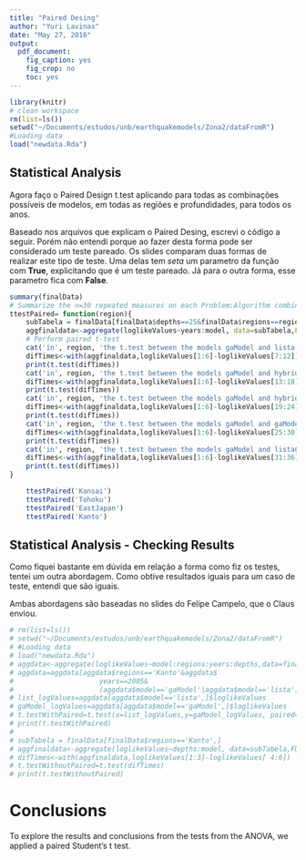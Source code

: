```yaml
---
title: "Paired Desing"
author: "Yuri Lavinas"
date: "May 27, 2016"
output:
  pdf_document:
    fig_caption: yes
    fig_crop: no
    toc: yes
---
```

```r
library(knitr)
# clean workspace
rm(list=ls())
setwd("~/Documents/estudos/unb/earthquakemodels/Zona2/dataFromR")
#Loading data
load("newdata.Rda")
```

## Statistical Analysis

Agora faço o Paired Design t.test aplicando para todas as combinações possíveis de modelos, em todas as regiões e profundidades, para todos os anos.

Baseado nos arquivos que explicam o Paired Desing, escrevi o código a seguir. Porém não entendi porque ao fazer desta forma pode ser considerado um teste pareado. Os slides comparam duas formas de realizar este tipo de teste. Uma delas tem 
*seta* um parametro da função com **True**, explicitando que é um teste pareado. Já para o outra forma, esse parametro fica com **False**.


```r
summary(finalData)
# Summarize the n=30 repeated measures on each Problem:Algorithm combination by their mean value
ttestPaired= function(region){
    subTabela = finalData[finalData$depths==25&finalData$regions==region,]
    aggfinaldata<-aggregate(loglikeValues~years:model, data=subTabela,FUN=mean)
    # Perform paired t-test
    cat('in', region, 'the t.test between the models gaModel and lista is: ')
    difTimes<-with(aggfinaldata,loglikeValues[1:6]-loglikeValues[7:12])
    print(t.test(difTimes))
    cat('in', region, 'the t.test between the models gaModel and hybrid_gaModel is: ')
    difTimes<-with(aggfinaldata,loglikeValues[1:6]-loglikeValues[13:18])
    print(t.test(difTimes))
    cat('in', region, 'the t.test between the models gaModel and hybrid_listaGA_New is: ')
    difTimes<-with(aggfinaldata,loglikeValues[1:6]-loglikeValues[19:24])
    print(t.test(difTimes))
    cat('in', region, 'the t.test between the models gaModel and gaModelCluster is: ')
    difTimes<-with(aggfinaldata,loglikeValues[1:6]-loglikeValues[25:30])
    print(t.test(difTimes))
    cat('in', region, 'the t.test between the models gaModel and listaCluster is: ')
    difTimes<-with(aggfinaldata,loglikeValues[1:6]-loglikeValues[31:36])
    print(t.test(difTimes))
}

    ttestPaired('Kansai')
    ttestPaired('Tohoku')
    ttestPaired('EastJapan')
    ttestPaired('Kanto')
```

## Statistical Analysis - Checking Results

Como fiquei bastante em dúvida em relação a forma como fiz os testes, tentei um outra abordagem.
Como obtive resultados iguais para um caso de teste, entendi que são iguais. 

Ambas abordagens são baseadas no slides do Felipe Campelo, que o Claus enviou.

```r
# rm(list=ls())
# setwd("~/Documents/estudos/unb/earthquakemodels/Zona2/dataFromR")
# #Loading data
# load("newdata.Rda")
# aggdata<-aggregate(loglikeValues~model:regions:years:depths,data=finalData,FUN=mean)
# aggdata=aggdata[aggdata$regions=='Kanto'&aggdata$
#                     years==2005&
#                     (aggdata$model=='gaModel'|aggdata$model=='lista'),]
# list_logValues=aggdata[aggdata$model=='lista',]$loglikeValues
# gaModel_logValues=aggdata[aggdata$model=='gaModel',]$loglikeValues
# t.testWithPaired=t.test(x=list_logValues,y=gaModel_logValues, paired=T)
# print(t.testWithPaired)
# 
# subTabela = finalData[finalData$regions=='Kanto',]
# aggfinaldata<-aggregate(loglikeValues~depths:model, data=subTabela,FUN=mean)
# difTimes<-with(aggfinaldata,loglikeValues[1:3]-loglikeValues[ 4:6])
# t.testWithoutPaired=t.test(difTimes)
# print(t.testWithoutPaired)
```


# Conclusions

To explore the results and conclusions from the tests from the ANOVA, we applied a paired Student's t test. 



